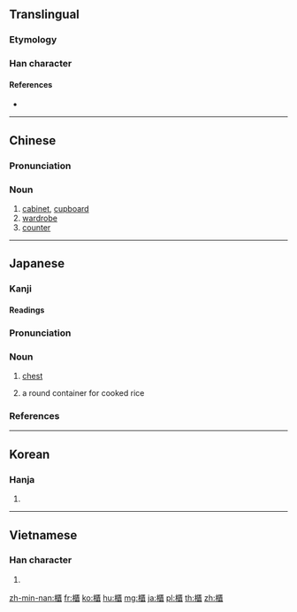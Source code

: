 {{also|柜}}
==Translingual==

===Etymology===
{{Han compound|木|匱|c1=s|c2=p|t1=wooden|t2=box|ls=psc}}

===Han character===
{{Han char|rn=75|rad=木|as=14|sn=18|four=41918|canj=DSLC|ids=⿰木匱}}

====References====
* {{Han ref|kx=0559.120|dkj=15757|dj=0948.270|hdz=21307.070|uh=6AC3}}

----

==Chinese==
{{zh-forms|s=柜}}
{{wikipedia|lang=zh}}

===Pronunciation===
{{zh-pron
|m=guì
|c=gwai6
|h=pfs=khui
|mn=kūi
|mc=y
|oc=y
|cat=n
}}

===Noun===
{{zh-noun}}

# [[cabinet]], [[cupboard]]
# [[wardrobe]]
# [[counter]]

----

==Japanese==

===Kanji===
{{ja-kanji|grade=|rs=木14}}

====Readings====
{{ja-readings|goon=[[ぎ]] (gi)|kanon=[[き]] (ki)|kun=[[ひつ]] (hitsu)}}

{{wikipedia|lang=ja}}
{{ja-kanjitab|ひつ|yomi=k}}

===Pronunciation===
{{ja-pron|yomi=k|ひつ|acc=0|acc_ref=DJR}}

===Noun===
{{ja-noun|ひつ}}

# [[chest]] {{gloss|container}}
# {{ja-def|御櫃}} a round container for cooked rice

===References===
<references/>

----

==Korean==

===Hanja===
{{ko-hanja|hangeul=궤|eumhun=|rv=gwe|mr=kwe|y=kwey}}

# {{defn|lang=ko|sort=木14}}

----

==Vietnamese==

===Han character===
{{vi-hantu|[[cũi]], [[quĩ]], [[quầy]], [[quỹ]]|rs=木14}}

# {{defn|lang=vi|sort=木14}}

[[zh-min-nan:櫃]]
[[fr:櫃]]
[[ko:櫃]]
[[hu:櫃]]
[[mg:櫃]]
[[ja:櫃]]
[[pl:櫃]]
[[th:櫃]]
[[zh:櫃]]